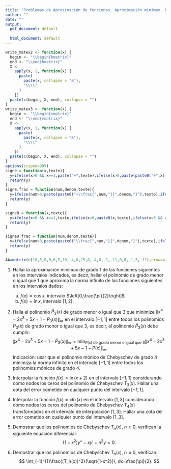 ```yaml
---
title: "Problemas de Aproximación de funciones. Aproximación minimax. Polinomios de Chebyschev."
author: ""
date: ""
output:
  pdf_document: default
              
  html_document: default
---
```


\newcommand{\m}[1]{\mathbf{#1}}
\newcommand{\s}[2]{\mathbf{#1}^{(#2)}}
\newcommand{\pe}[2]{#1^\top #2}
\newcommand{\w}{\hat{y}}

```r
write_matex2 <- function(x) {
  begin <- "\\begin{bmatrix}"
  end <- "\\end{bmatrix}"
  X <-
    apply(x, 1, function(x) {
      paste(
        paste(x, collapse = "&"),
        "\\\\"
      )
    })
  paste(c(begin, X, end), collapse = "")
}
write_matex3 <- function(x) {
  begin <- "\\begin{vmatrix}"
  end <- "\\end{vmatrix}"
  X <-
    apply(x, 1, function(x) {
      paste(
        paste(x, collapse = "&"),
        "\\\\"
      )
    })
  paste(c(begin, X, end), collapse = "")
}
options(scipen=999)
signe = function(x,texte){
  y=ifelse(x>0 && x==1,paste("+",texte),ifelse(x>0,paste(paste0("+",x),texte),ifelse(x<0 && x==-1,paste("-",texte),ifelse(x<0,paste(paste0("-",abs(x)),texte),""))))
  return(y)
}
signe.frac = function(num,denom,texte){
  y=ifelse(num>0,paste(paste0("+\\frac{",num,"}{",denom,"}"),texte),ifelse(num<0,paste(paste0("-\\frac{",abs(num),"}{",denom,"}"),texte),""))
  return(y)
}

signe0 = function(x,texte){
  y=ifelse(x>0 && x==1,texte,ifelse(x>0,paste0(x,texte),ifelse(x<0 && x==-1,paste("-",texte),ifelse(x<0,paste(paste0("-",abs(x)),texte),""))))
  return(y)
}

signe0.frac = function(num,denom,texte){
  y=ifelse(num>0,paste(paste0("\\frac{",num,"}{",denom,"}"),texte),ifelse(num<0,paste(paste0("-\\frac{",abs(num),"}{",denom,"}"),texte),""))
  return(y)
}
```

```r
AA=matrix(c(10,5,0,0,6,5,10,-4,0,25,0,-4,8,-1,-11,0,0,-1,5,-11),nrow=4,byrow=T)
```


(@) Hallar la aproximación minimax de grado 1 de las funciones siguientes en los intervalos indicados, es decir, hallar el polinomio de grado menor o igual que 1 que aproxima la norma infinito de las funciones siguientes en los intervalos dados:
    a) $f(x)=\cos x$, intervalo $\left[0,\frac{\pi}{2}\right]$.
    a) $f(x)=\ln x$, intervalo $[1,2]$.

(@) Halla el polinomio $\hat{P}_3(x)$ de grado menor o igual que  $3$ que minimize $\|x^4-2x^3+5x-1-P_3(x)\|_\infty$ en el intervalo $[-1,1]$ entre todos los polinomios $P_3(x)$ de grado menor o igual que 3, es decir, el polinomio $\hat{P}_3(x)$ debe cumplir:
$$
\|x^4-2x^3+5x-1-\hat{P}_3(x)\|_\infty=\min_{P(x)\mbox{ de grado menor o igual que }3}\|x^4-2x^3+5x-1-P(x)\|_\infty.
$$
Indicación: usar que el polinomio mónico de Chebyschev de grado $4$ minimiza la norma infinito en el intervalo $[-1,1]$ entre todos los polinomios mónicos de grado $4$.

(@) Interpolar la función $f(x)=\ln (x+2)$ en el intervalo $[-1,1]$ considerando como nodos los ceros del polinomio de Chebyschev $T_3(x)$. Hallar una cota del error cometido en cualquier punto del intervalo $[-1,1]$.

(@) Interpolar la función $f(x)=x\ln (x)$ en el intervalo $[1,3]$ considerando como nodos los ceros del polinomio de Chebyschev $T_4(x)$ transformados en el intervalo de interpolación $[1,3]$. Hallar una cota del error cometido en cualquier punto del intervalo $[1,3]$.

(@) Demostrar que los polinomios de Chebyschev $T_n(x)$, $n\geq 0$, verifican la siguiente ecuación diferencial: $$(1-x^2)y''-xy'+n^2y=0.$$

(@) Demostrar que los polinomios de Chebyschev $T_n(x)$, $n\geq 0$, verifican:
$$
\int_{-1}^{1}\frac{(T_n(x))^2}{\sqrt{1-x^2}}\, dx=\frac{\pi}{2}.
$$
